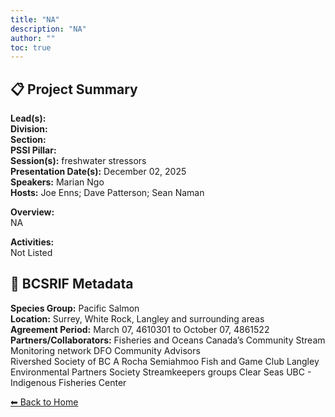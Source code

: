 ```yaml
---
title: "NA"
description: "NA"
author: ""
toc: true
---
```


## 📋 Project Summary

**Lead(s):**   
**Division:**   
**Section:**   
**PSSI Pillar:**   
**Session(s):** freshwater stressors  
**Presentation Date(s):** December 02, 2025  
**Speakers:** Marian Ngo  
**Hosts:** Joe Enns; Dave Patterson; Sean Naman  

**Overview:**  
NA   

**Activities:**  
Not Listed

## 🧬 BCSRIF Metadata

**Species Group:** Pacific Salmon  
**Location:** Surrey, White Rock, Langley and surrounding areas  
**Agreement Period:** March 07, 4610301 to October 07, 4861522  
**Partners/Collaborators:** Fisheries and Oceans Canada’s Community Stream Monitoring network 
DFO Community Advisors  
Rivershed Society of BC
A Rocha
Semiahmoo Fish and Game Club
Langley Environmental Partners Society
Streamkeepers groups
Clear Seas
UBC - Indigenous Fisheries Center  

[⬅ Back to Home](../index.qmd)
